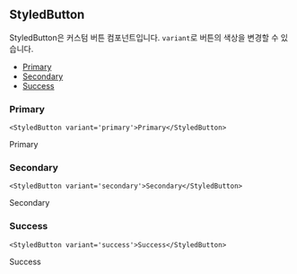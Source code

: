 
## StyledButton

StyledButton은 커스텀 버튼 컴포넌트입니다. `variant`로 버튼의 색상을 변경할 수 있습니다.

- [Primary](#primary)
- [Secondary](#secondary)
- [Success](#success)

### Primary

```tsx
<StyledButton variant='primary'>Primary</StyledButton>
```

<StyledButton variant='primary'>Primary</StyledButton>

### Secondary

```tsx
<StyledButton variant='secondary'>Secondary</StyledButton>
```

<StyledButton variant='secondary'>Secondary</StyledButton>

### Success

```tsx
<StyledButton variant='success'>Success</StyledButton>
```

<StyledButton variant='success'>Success</StyledButton>
